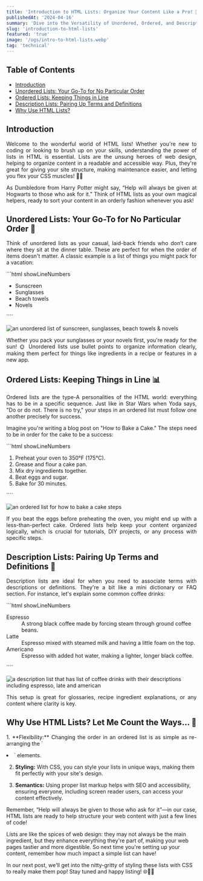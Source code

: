 ```yaml
---
title: 'Introduction to HTML Lists: Organize Your Content Like a Pro! 🌟'
publishedAt: '2024-04-16'
summary: 'Dive into the Versatility of Unordered, Ordered, and Description Lists'
slug: 'introduction-to-html-lists'
featured: 'true'
image: '/ogs/intro-to-html-lists.webp'
tag: 'technical'
---
```


## Table of Contents

- <a href="#introduction">Introduction</a>
- <a href="#unordered-lists">Unordered Lists: Your Go-To for No Particular Order</a>
- <a href="#ordered-lists">Ordered Lists: Keeping Things in Line</a>
- <a href="#description-lists">Description Lists: Pairing Up Terms and Definitions</a>
- <a href="#why-html-lists">Why Use HTML Lists?</a>

<section id="introduction">

<h2>Introduction</h2>

<p align="justify">
Welcome to the wonderful world of HTML lists! Whether you're new to coding or looking to brush up on your skills, understanding the power of lists in HTML is essential. Lists are the unsung heroes of web design, helping to organize content in a readable and accessible way. Plus, they're great for giving your site structure, making maintenance easier, and letting you flex your CSS muscles! 🏋️‍♂️
</p>

<p align="justify">
As Dumbledore from Harry Potter might say, “Help will always be given at Hogwarts to those who ask for it.” Think of HTML lists as your own magical helpers, ready to sort your content in an orderly fashion whenever you ask!
</p>

</section>

<section id="unordered-lists">
<h2>Unordered Lists: Your Go-To for No Particular Order 📝</h2>

<p align="justify">
Think of unordered lists as your casual, laid-back friends who don’t care where they sit at the dinner table. These are perfect for when the order of items doesn't matter. A classic example is a list of things you might pack for a vacation:
</p>

<CodeBlock title="index.html">
  ```html showLineNumbers
  <ul>
    <li>Sunscreen</li>
    <li>Sunglasses</li>
    <li>Beach towels</li>
    <li>Novels</li>
</ul>
````
</CodeBlock>

<Image
priority
width={600}
height={400}
unoptimized
alt="an unordered list of sunscreen, sunglasses, beach towels & novels"
src="/posts/unordered-list.webp"
/>

<p align="justify">
Whether you pack your sunglasses or your novels first, you're ready for the sun! 🌞 Unordered lists use bullet points to organize information clearly, making them perfect for things like ingredients in a recipe or features in a new app.
</p>

</section>

<section id="ordered-lists">
<h2>Ordered Lists: Keeping Things in Line 📊</h2>

<p align="justify">
Ordered lists are the type-A personalities of the HTML world: everything has to be in a specific sequence. Just like in Star Wars when Yoda says, "Do or do not. There is no try," your steps in an ordered list must follow one another precisely for success.

Imagine you're writing a blog post on "How to Bake a Cake." The steps need to be in order for the cake to be a success:
</p>

<CodeBlock title="index.html">
  ```html showLineNumbers
<ol>
    <li>Preheat your oven to 350°F (175°C).</li>
    <li>Grease and flour a cake pan.</li>
    <li>Mix dry ingredients together.</li>
    <li>Beat eggs and sugar.</li>
    <li>Bake for 30 minutes.</li>
</ol>
````
</CodeBlock>

<Image
priority
width={600}
height={400}
unoptimized
alt="an ordered list for how to bake a cake steps"
src="/posts/ordered-list.webp"
/>

<p align="justify">
If you beat the eggs before preheating the oven, you might end up with a less-than-perfect cake. Ordered lists help keep your content organized logically, which is crucial for tutorials, DIY projects, or any process with specific steps.
</p>

</section>

<section id="description-lists">
<h2>Description Lists: Pairing Up Terms and Definitions 📘</h2>

<p align="justify">
Description lists are ideal for when you need to associate terms with descriptions or definitions. They're a bit like a mini dictionary or FAQ section. For instance, let's explain some common coffee drinks:
</p>

<CodeBlock title="index.html">
  ```html showLineNumbers
<dl>
    <dt>Espresso</dt>
    <dd>
        A strong black coffee made by forcing steam through ground coffee beans.
    </dd>
    <dt>Latte</dt>
    <dd>Espresso mixed with steamed milk and having a little foam on the top.</dd>
    <dt>Americano</dt>
    <dd>Espresso with added hot water, making a lighter, longer black coffee.</dd>
</dl>
````
</CodeBlock>

<Image
priority
width={600}
height={400}
unoptimized
alt="a description list that has list of coffee drinks with their descriptions including espresso, late and american"
src="/posts/desc-list.webp"
/>

<p align="justify">
This setup is great for glossaries, recipe ingredient explanations, or any content where clarity is key.
</p>

</section>

<section id="why-html-lists">
<h2>Why Use HTML Lists? Let Me Count the Ways... 🎉</h2>

<p align="justify">
1. **Flexibility:** Changing the order in an ordered list is as simple as re-arranging the `<li>` elements.

2. **Styling:** With CSS, you can style your lists in unique ways, making them fit perfectly with your site's design.

3. **Semantics:** Using proper list markup helps with SEO and accessibility, ensuring everyone, including screen reader users, can access your content effectively.
</p>

<p align="justify">
Remember, “Help will always be given to those who ask for it”—in our case, HTML lists are ready to help structure your web content with just a few lines of code!

Lists are like the spices of web design: they may not always be the main ingredient, but they enhance everything they're part of, making your web pages tastier and more digestible. So next time you're setting up your content, remember how much impact a simple list can have!

In our next post, we'll get into the nitty-gritty of styling these lists with CSS to really make them pop! Stay tuned and happy listing! 🌐👩‍💻
</p>

</section>